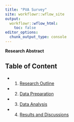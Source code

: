 ```yaml
---
title: "PVA Survey"
site: workflowr::wflow_site
output:
  workflowr::wflow_html:
    toc: false
editor_options:
  chunk_output_type: console
---
```


**Research Abstract**

## Table of Content

* 1. [Research Outline](outline.html)

* 2. [Data Preparation](data_prep.html)

* 3. [Data Analysis](analysis.html)

* 4. [Results and Discussions](results.html)


